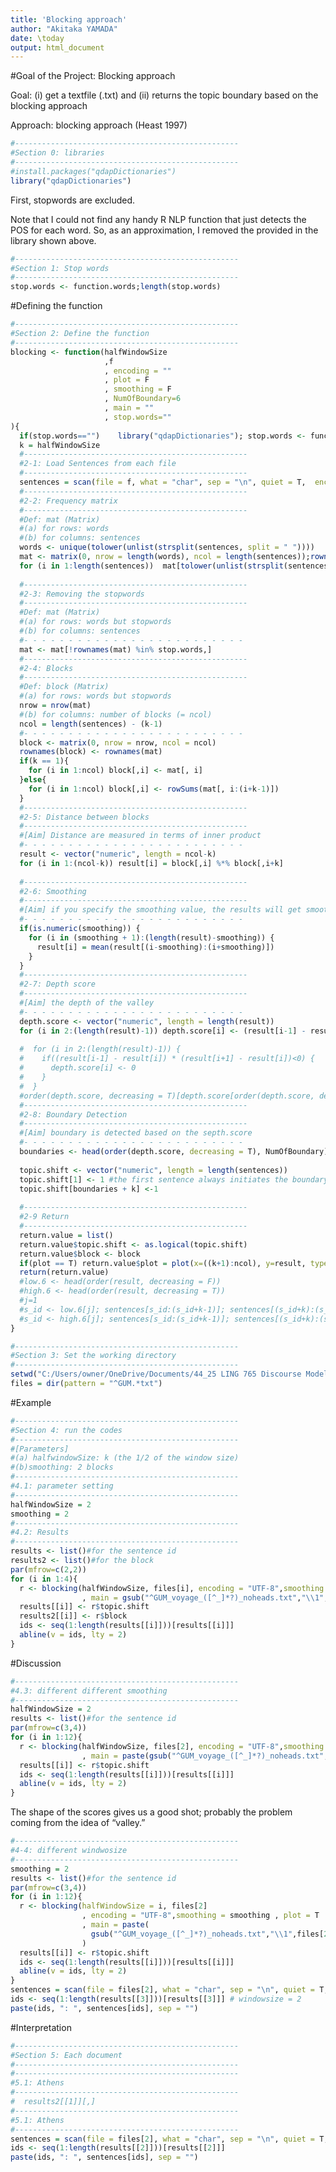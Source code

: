 ```yaml
---
title: 'Blocking approach'
author: "Akitaka YAMADA"
date: \today
output: html_document
---
```

  
#Goal of the Project: Blocking approach
  
Goal: (i) get a textfile (.txt) and (ii) returns the topic boundary based on the blocking approach

Approach: blocking approach (Heast 1997)

```r
#--------------------------------------------------
#Section 0: libraries
#--------------------------------------------------
#install.packages("qdapDictionaries")
library("qdapDictionaries")
```

First, stopwords are excluded. 

Note that I could not find any handy R NLP function that just detects the POS for each word. So, as an approximation, I removed the \textit{function word} provided in the library shown above.


```r
#--------------------------------------------------
#Section 1: Stop words
#--------------------------------------------------
stop.words <- function.words;length(stop.words)

```

#Defining the function

```r
#--------------------------------------------------
#Section 2: Define the function
#--------------------------------------------------
blocking <- function(halfWindowSize
                     ,f
                     , encoding = ""
                     , plot = F
                     , smoothing = F
                     , NumOfBoundary=6
                     , main = ""
                     , stop.words=""
){
  if(stop.words=="")    library("qdapDictionaries"); stop.words <- function.words
  k = halfWindowSize
  #--------------------------------------------------
  #2-1: Load Sentences from each file
  #--------------------------------------------------
  sentences = scan(file = f, what = "char", sep = "\n", quiet = T,  encoding = encoding)
  #--------------------------------------------------
  #2-2: Frequency matrix
  #--------------------------------------------------
  #Def: mat (Matrix)
  #(a) for rows: words
  #(b) for columns: sentences
  words <- unique(tolower(unlist(strsplit(sentences, split = " "))))
  mat <- matrix(0, nrow = length(words), ncol = length(sentences));rownames(mat) <- words
  for (i in 1:length(sentences))  mat[tolower(unlist(strsplit(sentences[i], split = " "))),i] = 1
  
  #--------------------------------------------------
  #2-3: Removing the stopwords
  #--------------------------------------------------
  #Def: mat (Matrix)
  #(a) for rows: words but stopwords
  #(b) for columns: sentences
  #- - - - - - - - - - - - - - - - - - - - - - - - -   
  mat <- mat[!rownames(mat) %in% stop.words,]
  #--------------------------------------------------
  #2-4: Blocks
  #--------------------------------------------------
  #Def: block (Matrix)
  #(a) for rows: words but stopwords
  nrow = nrow(mat)
  #(b) for columns: number of blocks (= ncol)
  ncol = length(sentences) - (k-1) 
  #- - - - - - - - - - - - - - - - - - - - - - - - -   
  block <- matrix(0, nrow = nrow, ncol = ncol)
  rownames(block) <- rownames(mat)
  if(k == 1){
    for (i in 1:ncol) block[,i] <- mat[, i]
  }else{
    for (i in 1:ncol) block[,i] <- rowSums(mat[, i:(i+k-1)])
  }
  #--------------------------------------------------
  #2-5: Distance between blocks
  #--------------------------------------------------
  #[Aim] Distance are measured in terms of inner product
  #- - - - - - - - - - - - - - - - - - - - - - - - - 
  result <- vector("numeric", length = ncol-k)
  for (i in 1:(ncol-k)) result[i] = block[,i] %*% block[,i+k]
  
  #--------------------------------------------------
  #2-6: Smoothing
  #--------------------------------------------------
  #[Aim] if you specify the smoothing value, the results will get smoothed.
  #- - - - - - - - - - - - - - - - - - - - - - - - - 
  if(is.numeric(smoothing)) {
    for (i in (smoothing + 1):(length(result)-smoothing)) {
      result[i] = mean(result[(i-smoothing):(i+smoothing)])
    }
  }
  #--------------------------------------------------
  #2-7: Depth score
  #--------------------------------------------------
  #[Aim] the depth of the valley
  #- - - - - - - - - - - - - - - - - - - - - - - - - 
  depth.score <- vector("numeric", length = length(result))
  for (i in 2:(length(result)-1)) depth.score[i] <- (result[i-1] - result[i]) + (result[i+1] - result[i])
  
  #  for (i in 2:(length(result)-1)) {
  #    if((result[i-1] - result[i]) * (result[i+1] - result[i])<0) {
  #      depth.score[i] <- 0
  #    }
  #  }
  #order(depth.score, decreasing = T)[depth.score[order(depth.score, decreasing = T)]!=0]
  #--------------------------------------------------
  #2-8: Boundary Detection
  #--------------------------------------------------
  #[Aim] boundary is detected based on the septh.score
  #- - - - - - - - - - - - - - - - - - - - - - - - - 
  boundaries <- head(order(depth.score, decreasing = T), NumOfBoundary)
  
  topic.shift <- vector("numeric", length = length(sentences))
  topic.shift[1] <- 1 #the first sentence always initiates the boundary
  topic.shift[boundaries + k] <-1
  
  #--------------------------------------------------
  #2-9 Return
  #--------------------------------------------------
  return.value = list()
  return.value$topic.shift <- as.logical(topic.shift)
  return.value$block <- block
  if(plot == T) return.value$plot = plot(x=((k+1):ncol), y=result, type = "l", main = main)
  return(return.value)
  #low.6 <- head(order(result, decreasing = F))
  #high.6 <- head(order(result, decreasing = T))
  #j=1
  #s_id <- low.6[j]; sentences[s_id:(s_id+k-1)]; sentences[(s_id+k):(s_id+2*k-1)]
  #s_id <- high.6[j]; sentences[s_id:(s_id+k-1)]; sentences[(s_id+k):(s_id+2*k-1)]
}
```


```r
#--------------------------------------------------
#Section 3: Set the working directory
#--------------------------------------------------
setwd("C:/Users/owner/OneDrive/Documents/44_25 LING 765 Discourse Modeling/data")
files = dir(pattern = "^GUM.*txt")
```

#Example

```r
#--------------------------------------------------
#Section 4: run the codes
#--------------------------------------------------
#[Parameters]
#(a) halfwindowSize: k (the 1/2 of the window size)
#(b)smoothing: 2 blocks
#--------------------------------------------------
#4.1: parameter setting
#--------------------------------------------------
halfWindowSize = 2
smoothing = 2
#--------------------------------------------------
#4.2: Results
#--------------------------------------------------
results <- list()#for the sentence id
results2 <- list()#for the block
par(mfrow=c(2,2))
for (i in 1:4){
  r <- blocking(halfWindowSize, files[i], encoding = "UTF-8",smoothing = smoothing , plot = T
                , main = gsub("^GUM_voyage_([^_]*?)_noheads.txt","\\1",files[i]))
  results[[i]] <- r$topic.shift
  results2[[i]] <- r$block
  ids <- seq(1:length(results[[i]]))[results[[i]]]
  abline(v = ids, lty = 2)
}
```


#Discussion



```r
#--------------------------------------------------
#4.3: different different smoothing
#--------------------------------------------------
halfWindowSize = 2
results <- list()#for the sentence id
par(mfrow=c(3,4))
for (i in 1:12){
  r <- blocking(halfWindowSize, files[2], encoding = "UTF-8",smoothing = i , plot = T
                , main = paste(gsub("^GUM_voyage_([^_]*?)_noheads.txt","\\1",files[2]), "smoothing=", i ))
  results[[i]] <- r$topic.shift
  ids <- seq(1:length(results[[i]]))[results[[i]]]
  abline(v = ids, lty = 2)
}
```

The shape of the scores gives us a good shot; probably the problem coming from the idea of "valley."

```r
#--------------------------------------------------
#4-4: different windwosize 
#--------------------------------------------------
smoothing = 2
results <- list()#for the sentence id
par(mfrow=c(3,4))
for (i in 1:12){
  r <- blocking(halfWindowSize = i, files[2]
                , encoding = "UTF-8",smoothing = smoothing , plot = T
                , main = paste(
                  gsub("^GUM_voyage_([^_]*?)_noheads.txt","\\1",files[2]), "smoothing=", i )
                )
  results[[i]] <- r$topic.shift
  ids <- seq(1:length(results[[i]]))[results[[i]]]
  abline(v = ids, lty = 2)
}
sentences = scan(file = files[2], what = "char", sep = "\n", quiet = T, encoding = "UTF-8")
ids <- seq(1:length(results[[3]]))[results[[3]]] # windowsize = 2
paste(ids, ": ", sentences[ids], sep = "")

```



#Interpretation

```r
#--------------------------------------------------
#Section 5: Each document 
#--------------------------------------------------
#--------------------------------------------------
#5.1: Athens
#--------------------------------------------------
#  results2[[1]][,]
#--------------------------------------------------
#5.1: Athens
#--------------------------------------------------
sentences = scan(file = files[2], what = "char", sep = "\n", quiet = T, encoding = "UTF-8")
ids <- seq(1:length(results[[2]]))[results[[2]]]
paste(ids, ": ", sentences[ids], sep = "")

```

